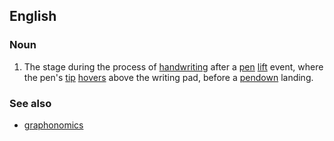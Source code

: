 ==English==

===Noun===
{{en-noun}}

# The stage during the process of [[handwriting]] after a [[pen]] [[lift]] event, where the pen's [[tip]] [[hovers]] above the writing pad, before a [[pendown]] landing.

===See also===
* [[graphonomics]]